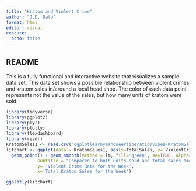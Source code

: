 ```yaml
---
title: "Kratom and Violent Crime"
author: "J.D. Dato"
format: html
editor: visual
execute: 
  echo: false
---
```


## README

This is a fully functional and interactive website that visualizes a sample data set. This data set shows a possible relationship between violent crimes and kratom sales in/around a local head shop. The color of each data point represents not the value of the sales, but how many units of kratom were sold.

```r
library(tidyverse)
library(ggplot2)
library(plyr)
library(plotly)
library(flexdashboard)
library(readr)
KratomSales1 <- read.csv("ggplotlearnyeahqueerliberationvibes/KratomSales1.csv", header = TRUE)
litchart <- ggplot(data = KratomSales1, aes(x=TotalSales, y= ViolentCrime, color=Units)) +
  geom_point() + geom_smooth(method = lm, fill='green', se=TRUE, alpha=0.09) + labs(title='Kratom Sales Compared to Violent Crime', 
            subtitle = "Compared to both units sold and total sales amount",
            y= 'Violent Crime Rate for the Week',
            x='Total Kratom Sales for the Week') 


```

```r
ggplotly(litchart)
```
